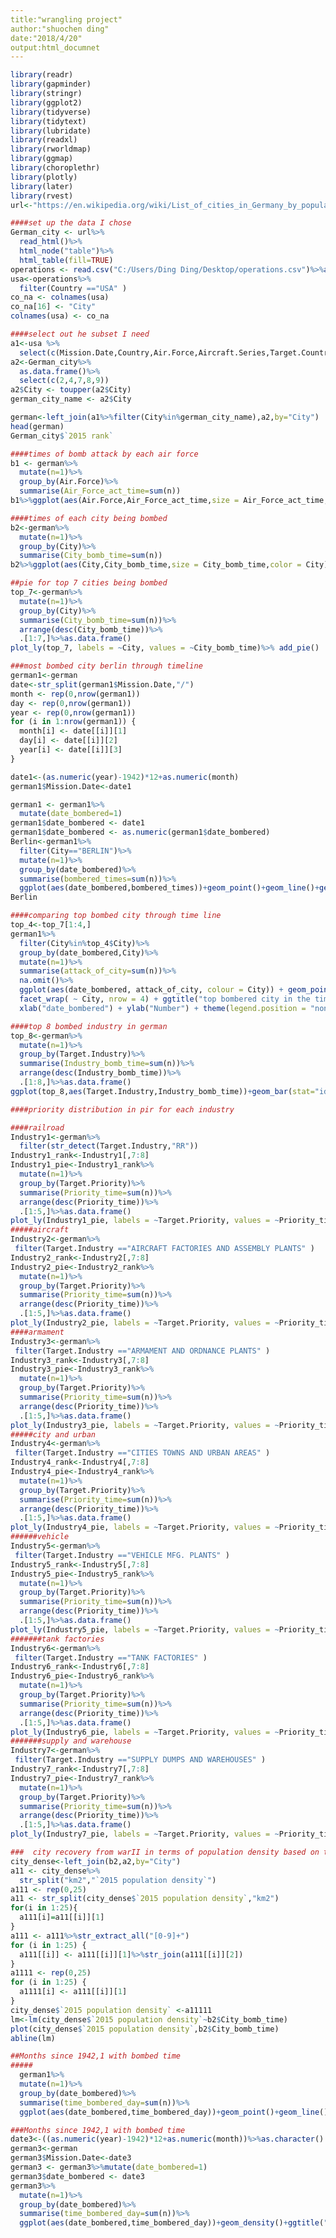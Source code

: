 ---
title:"wrangling project"
author:"shuochen ding"
date:"2018/4/20"
output:html_documnet
---

```{r setup, include=FALSE}
library(readr)
library(gapminder)
library(stringr)
library(ggplot2)
library(tidyverse)
library(tidytext)
library(lubridate)
library(readxl)
library(rworldmap)
library(ggmap)
library(choroplethr)
library(plotly)
library(later)
library(rvest)
url<-"https://en.wikipedia.org/wiki/List_of_cities_in_Germany_by_population"
```



```{r}
####set up the data I chose
German_city <- url%>%
  read_html()%>%
  html_node("table")%>%
  html_table(fill=TRUE)
operations <- read.csv("C:/Users/Ding Ding/Desktop/operations.csv")%>%as.data.frame()
usa<-operations%>%
  filter(Country =="USA" )
co_na <- colnames(usa)
co_na[16] <- "City"
colnames(usa) <- co_na
```

```{r}
####select out he subset I need
a1<-usa %>%
  select(c(Mission.Date,Country,Air.Force,Aircraft.Series,Target.Country,City,Target.Industry,Target.Priority,Target.Latitude,Target.Longitude,Total.Weight..Tons.))
a2<-German_city%>%
  as.data.frame()%>%
  select(c(2,4,7,8,9))
a2$City <- toupper(a2$City)
german_city_name <- a2$City

german<-left_join(a1%>%filter(City%in%german_city_name),a2,by="City")
head(german)
German_city$`2015 rank`

```

```{r}
####times of bomb attack by each air force
b1 <- german%>%
  mutate(n=1)%>%
  group_by(Air.Force)%>%
  summarise(Air_Force_act_time=sum(n))
b1%>%ggplot(aes(Air.Force,Air_Force_act_time,size = Air_Force_act_time,color = Air.Force))+geom_point()

```

```{r}
####times of each city being bombed
b2<-german%>%
  mutate(n=1)%>%
  group_by(City)%>%
  summarise(City_bomb_time=sum(n))
b2%>%ggplot(aes(City,City_bomb_time,size = City_bomb_time,color = City))+geom_point()


```

```{r}
##pie for top 7 cities being bombed
top_7<-german%>%
  mutate(n=1)%>%
  group_by(City)%>%
  summarise(City_bomb_time=sum(n))%>%
  arrange(desc(City_bomb_time))%>%
  .[1:7,]%>%as.data.frame()
plot_ly(top_7, labels = ~City, values = ~City_bomb_time)%>% add_pie()
```


```{r}
###most bombed city berlin through timeline
german1<-german
date<-str_split(german1$Mission.Date,"/")
month <- rep(0,nrow(german1))
day <- rep(0,nrow(german1))
year <- rep(0,nrow(german1))
for (i in 1:nrow(german1)) {
  month[i] <- date[[i]][1]
  day[i] <- date[[i]][2]
  year[i] <- date[[i]][3]
}

date1<-(as.numeric(year)-1942)*12+as.numeric(month)
german1$Mission.Date<-date1

german1 <- german1%>%
  mutate(date_bombered=1)
german1$date_bombered <- date1
german1$date_bombered <- as.numeric(german1$date_bombered)
Berlin<-german1%>%
  filter(City=="BERLIN")%>%
  mutate(n=1)%>%
  group_by(date_bombered)%>%
  summarise(bombered_times=sum(n))%>%
  ggplot(aes(date_bombered,bombered_times))+geom_point()+geom_line()+geom_smooth()+ggtitle("Months since 1942,1 with bombed time in Berlin")
Berlin
```

```{r}
####comparing top bombed city through time line
top_4<-top_7[1:4,]
german1%>%
  filter(City%in%top_4$City)%>%
  group_by(date_bombered,City)%>%
  mutate(n=1)%>%
  summarise(attack_of_city=sum(n))%>%
  na.omit()%>%
  ggplot(aes(date_bombered, attack_of_city, colour = City)) + geom_point() + geom_line() +
  facet_wrap( ~ City, nrow = 4) + ggtitle("top bombered city in the time line") +
  xlab("date_bombered") + ylab("Number") + theme(legend.position = "none")
```

```{r}
####top 8 bombed industry in german
top_8<-german%>%
  mutate(n=1)%>%
  group_by(Target.Industry)%>%
  summarise(Industry_bomb_time=sum(n))%>%
  arrange(desc(Industry_bomb_time))%>%
  .[1:8,]%>%as.data.frame()
ggplot(top_8,aes(Target.Industry,Industry_bomb_time))+geom_bar(stat="identity",fill="steelblue")+coord_flip()+geom_text(aes(label=Industry_bomb_time),hjust=0.5)
```

```{r}
####priority distribution in pir for each industry

####railroad
Industry1<-german%>%
  filter(str_detect(Target.Industry,"RR"))
Industry1_rank<-Industry1[,7:8]
Industry1_pie<-Industry1_rank%>%
  mutate(n=1)%>%
  group_by(Target.Priority)%>%
  summarise(Priority_time=sum(n))%>%
  arrange(desc(Priority_time))%>%
  .[1:5,]%>%as.data.frame()
plot_ly(Industry1_pie, labels = ~Target.Priority, values = ~Priority_time)%>% add_pie()
#####aircraft
Industry2<-german%>%
 filter(Target.Industry =="AIRCRAFT FACTORIES AND ASSEMBLY PLANTS" )
Industry2_rank<-Industry2[,7:8]
Industry2_pie<-Industry2_rank%>%
  mutate(n=1)%>%
  group_by(Target.Priority)%>%
  summarise(Priority_time=sum(n))%>%
  arrange(desc(Priority_time))%>%
  .[1:5,]%>%as.data.frame()
plot_ly(Industry2_pie, labels = ~Target.Priority, values = ~Priority_time)%>% add_pie()
####armament
Industry3<-german%>%
 filter(Target.Industry =="ARMAMENT AND ORDNANCE PLANTS" )
Industry3_rank<-Industry3[,7:8]
Industry3_pie<-Industry3_rank%>%
  mutate(n=1)%>%
  group_by(Target.Priority)%>%
  summarise(Priority_time=sum(n))%>%
  arrange(desc(Priority_time))%>%
  .[1:5,]%>%as.data.frame()
plot_ly(Industry3_pie, labels = ~Target.Priority, values = ~Priority_time)%>% add_pie()
#####city and urban
Industry4<-german%>%
 filter(Target.Industry =="CITIES TOWNS AND URBAN AREAS" )
Industry4_rank<-Industry4[,7:8]
Industry4_pie<-Industry4_rank%>%
  mutate(n=1)%>%
  group_by(Target.Priority)%>%
  summarise(Priority_time=sum(n))%>%
  arrange(desc(Priority_time))%>%
  .[1:5,]%>%as.data.frame()
plot_ly(Industry4_pie, labels = ~Target.Priority, values = ~Priority_time)%>% add_pie()
######vehicle
Industry5<-german%>%
 filter(Target.Industry =="VEHICLE MFG. PLANTS" )
Industry5_rank<-Industry5[,7:8]
Industry5_pie<-Industry5_rank%>%
  mutate(n=1)%>%
  group_by(Target.Priority)%>%
  summarise(Priority_time=sum(n))%>%
  arrange(desc(Priority_time))%>%
  .[1:5,]%>%as.data.frame()
plot_ly(Industry5_pie, labels = ~Target.Priority, values = ~Priority_time)%>% add_pie()
#######tank factories
Industry6<-german%>%
 filter(Target.Industry =="TANK FACTORIES" )
Industry6_rank<-Industry6[,7:8]
Industry6_pie<-Industry6_rank%>%
  mutate(n=1)%>%
  group_by(Target.Priority)%>%
  summarise(Priority_time=sum(n))%>%
  arrange(desc(Priority_time))%>%
  .[1:5,]%>%as.data.frame()
plot_ly(Industry6_pie, labels = ~Target.Priority, values = ~Priority_time)%>% add_pie()
#######supply and warehouse
Industry7<-german%>%
 filter(Target.Industry =="SUPPLY DUMPS AND WAREHOUSES" )
Industry7_rank<-Industry7[,7:8]
Industry7_pie<-Industry7_rank%>%
  mutate(n=1)%>%
  group_by(Target.Priority)%>%
  summarise(Priority_time=sum(n))%>%
  arrange(desc(Priority_time))%>%
  .[1:5,]%>%as.data.frame()
plot_ly(Industry7_pie, labels = ~Target.Priority, values = ~Priority_time)%>% add_pie()

```

```{r}
###  city recovery from warII in terms of population density based on times of bombed during war
city_dense<-left_join(b2,a2,by="City")
a11 <- city_dense%>%
  str_split("km2","`2015 population density`")
a111 <- rep(0,25)
a11 <- str_split(city_dense$`2015 population density`,"km2")
for(i in 1:25){
  a111[i]=a11[[i]][1]
}
a111 <- a111%>%str_extract_all("[0-9]+")
for (i in 1:25) {
  a111[[i]] <- a111[[i]][1]%>%str_join(a111[[i]][2])
}
a1111 <- rep(0,25)
for (i in 1:25) {
  a1111[i] <- a111[[i]][1]
}
city_dense$`2015 population density` <-a11111
lm<-lm(city_dense$`2015 population density`~b2$City_bomb_time)
plot(city_dense$`2015 population density`,b2$City_bomb_time)
abline(lm)
```


```{r}
##Months since 1942,1 with bombed time
#####
  german1%>%
  mutate(n=1)%>%
  group_by(date_bombered)%>%
  summarise(time_bombered_day=sum(n))%>%
  ggplot(aes(date_bombered,time_bombered_day))+geom_point()+geom_line()+geom_smooth()+ggtitle("Months since 1942,1 with bombed time")


```

```{r}
###Months since 1942,1 with bombed time
date3<-((as.numeric(year)-1942)*12+as.numeric(month))%>%as.character()
german3<-german
german3$Mission.Date<-date3
german3 <- german3%>%mutate(date_bombered=1)
german3$date_bombered <- date3
german3%>%
  mutate(n=1)%>%
  group_by(date_bombered)%>%
  summarise(time_bombered_day=sum(n))%>%
  ggplot(aes(date_bombered,time_bombered_day))+geom_density()+ggtitle("Months since 1942,1 with bombed time")
```
